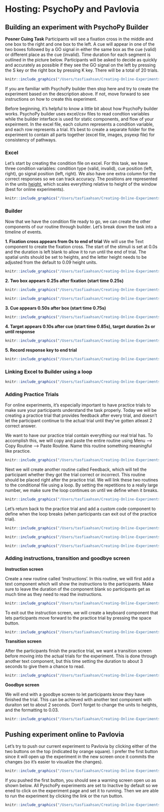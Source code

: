 # **Hosting:**  PsychoPy and Pavlovia

## Building an experiment with PsychoPy Builder

**Posner Cuing Task**
Participants will see a fixation cross in the middle and one box to the right and one box to the left. A cue will appear in one of the two boxes followed by a GO signal in either the same box as the cue (valid) or different place as the cue (invalid). Time duration for each segment is outlined in the picture below. Participants will be asked to decide as quickly and accurately as possible if they see the GO signal on the left by pressing the S key or the right box by pressing K key. There will be a total of 20 trials. 

```r
knitr::include_graphics("/Users/tasfiaahsan/Creating-Online-Experiments-with-PsychoPy/images/posner_task.png")
```

If you are familiar with PsychoPy builder then stop here and try to create the experiment based on the description above. If not, move forward to see instructions on how to create this experiment. 

Before beginning, it's helpful to know a little bit about how PsychoPy builder works. 
PsychoPy builder uses excel/csv files to read condtion variables while the builder interface is used for static components, and flow of your expeirment. In the excel file, each column represents a condition variable, and each row represents a trial. It's best to create a separate folder for the experiment to contain all parts together (excel file, images, psyexp file) for consistency of pathways. 

### Excel
Let's start by creating the condition file on excel. For this task, we have three condition variables: condition type (valid, invalid), cue position (left, right), go signal position (left, right). We also have one extra column for the correct responses so we can track accuracy. The positions are represented in the units [height](https://www.psychopy.org/general/units.html), which scales everything relative to height of the window (best for online experiments).

```r
knitr::include_graphics("/Users/tasfiaahsan/Creating-Online-Experiments-with-PsychoPy/images/condition.png")
```

### Builder
Now that we have the condition file ready to go, we can create the other components of our routine through builder. Let's break down the task into a timeline of events.

**1. Fixation cross appears from 0s to end of trial**
We will use the Text component to create the fixation cross. The start of the stimuli is set at 0.0s and the duration is left blank to allow it to run until the end of trial. The spatial units should be set to heights, and the letter height needs to be adjusted from the default to 0.09 height units.
```r
knitr::include_graphics("/Users/tasfiaahsan/Creating-Online-Experiments-with-PsychoPy/images/fixation.png")
```

**2. Two box appears 0.25s after fixation (start time 0.25s)**
```r
knitr::include_graphics("/Users/tasfiaahsan/Creating-Online-Experiments-with-PsychoPy/images/left_square.png")
```
```r
knitr::include_graphics("/Users/tasfiaahsan/Creating-Online-Experiments-with-PsychoPy/images/copy_right.png")
```
**3. Cue appears 0.50s after box (start time 0.75s)**
```r
knitr::include_graphics("/Users/tasfiaahsan/Creating-Online-Experiments-with-PsychoPy/images/cue.png")
```
**4. Target appears 0.10s after cue (start time 0.85s), target duration 2s or until response** 
```r
knitr::include_graphics("/Users/tasfiaahsan/Creating-Online-Experiments-with-PsychoPy/images/go.png")
```
**5. Record response key to end trial**
```r
knitr::include_graphics("/Users/tasfiaahsan/Creating-Online-Experiments-with-PsychoPy/images/key_resp.png")
```

### Linking Excel to Builder using a loop
```r
knitr::include_graphics("/Users/tasfiaahsan/Creating-Online-Experiments-with-PsychoPy/images/routine.png")
```


### Adding Practice Trials

For online experiments, it's especially important to have practice trials to make sure your participants understand the task properly. Today we will be creating a practice trial that provides feedback after every trial, and doesn't let the participant continue to the actual trial until they've gotten atleast 2 correct answer.

We want to have our practice trial contain everything our real trial has. To accomplish this, we will copy and paste the entire routine using Menu --> Copy Routine --> Paste Routine. Name this routine something meaningful like practice. 
```r
knitr::include_graphics("/Users/tasfiaahsan/Creating-Online-Experiments-with-PsychoPy/images/prac.png")
```
Next we will create another routine called Feedback, which will tell the participant whether they got the trial correct or incorrect. This routine should be placed right after the practice trial. We will link these two routines to the conditional file using a loop. By setting the repetitions to a really large number, we make sure the loop continues on until we define when it breaks. 

```r
knitr::include_graphics("/Users/tasfiaahsan/Creating-Online-Experiments-with-PsychoPy/images/prac_comp.png")
```

Let's return back to the practice trial and add a custom code component to define when the loop breaks (when participants can exit out of the practice trial).


```r
knitr::include_graphics("/Users/tasfiaahsan/Creating-Online-Experiments-with-PsychoPy/images/prac_code.png")
```

```r
knitr::include_graphics("/Users/tasfiaahsan/Creating-Online-Experiments-with-PsychoPy/images/feedback_code.png")
```
```r
knitr::include_graphics("/Users/tasfiaahsan/Creating-Online-Experiments-with-PsychoPy/images/feedback_msg.png")
```

### Adding instructions, transition and goodbye screen

**Instruction screen**

Create a new routine called 'Instructions'. In this routine, we will first add a text component which will show the instructions to the participants. Make sure to leave the duration of the component blank so participants get as much time as they need to read the instructions.

```r
knitr::include_graphics("/Users/tasfiaahsan/Creating-Online-Experiments-with-PsychoPy/images/instruct_text.png")
```

To exit out the instruction screen, we will create a keyboard component that lets participants move forward to the practice trial by pressing the space button.

```r
knitr::include_graphics("/Users/tasfiaahsan/Creating-Online-Experiments-with-PsychoPy/images/instruct_key.png")
```

**Transition screen**
 
After the participants finish the practice trial, we want a transition screen before moving into the actual trials for the experiment. This is done through another text component, but this time setting the duration to about 3 seconds to give them a chance to read. 
```r
knitr::include_graphics("/Users/tasfiaahsan/Creating-Online-Experiments-with-PsychoPy/images/transition.png")
```

**Goodbye screen**

We will end with a goodbye screen to let participants know they have finished the trial. This can be achieved with another text component with duraiton set to about 2 seconds. Don't forget to change the units to heights, and the formatting to 0.03. 

```r
knitr::include_graphics("/Users/tasfiaahsan/Creating-Online-Experiments-with-PsychoPy/images/end.png")
```

## Pushing experiment online to Pavlovia

Let's try to push our current experiment to Pavlovia by clicking either of the two buttons on the top (indicated by orange square). I prefer the first button since it will open up the experiment in the new screen once it commits the changes (so it's easier to visualize the changes).
```r
knitr::include_graphics("/Users/tasfiaahsan/Creating-Online-Experiments-with-PsychoPy/images/pushing.png")
```
If you pushed the first button, you should see a warning screen open uo as shown below. All PyschoPy experiments are set to Inactive by default so we ened to click on the experiment page and set it to running. Then we are able to run the experiment by clicking the link or the run button. 
```r
knitr::include_graphics("/Users/tasfiaahsan/Creating-Online-Experiments-with-PsychoPy/images/pavlovia_run.png")
```